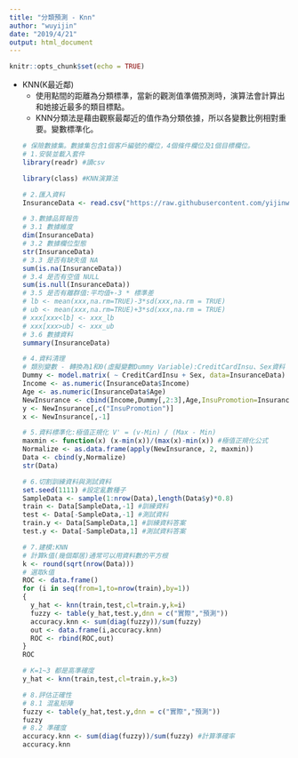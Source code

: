 ---
title: "分類預測 - Knn"
author: "wuyijin"
date: "2019/4/21"
output: html_document
---

```{r setup, include=FALSE}
knitr::opts_chunk$set(echo = TRUE)
```

*   KNN(K最近鄰)
    *   使用點間的距離為分類標準，當新的觀測值準備預測時，演算法會計算出和她接近最多的類目標點。
    *   KNN分類法是藉由觀察最鄰近的值作為分類依據，所以各變數比例相對重要。變數標準化。    
    ```{r warning=FALSE}
    # 保險數據集。數據集包含1個客戶編號的欄位，4個條件欄位及1個目標欄位。
    # 1.安裝並載入套件
    library(readr) #讀csv
    
    library(class) #KNN演算法
    
    # 2.匯入資料
    InsuranceData <- read.csv("https://raw.githubusercontent.com/yijinwu1/R/master/excel/InsuPromotion.csv")
    
    # 3.數據品質報告
    # 3.1 數據維度
    dim(InsuranceData)
    # 3.2 數據欄位型態
    str(InsuranceData)
    # 3.3 是否有缺失值 NA
    sum(is.na(InsuranceData))
    # 3.4 是否有空值 NULL
    sum(is.null(InsuranceData))
    # 3.5 是否有離群值:平均值+-3 * 標準差
    # lb <- mean(xxx,na.rm=TRUE)-3*sd(xxx,na.rm = TRUE)
    # ub <- mean(xxx,na.rm=TRUE)+3*sd(xxx,na.rm = TRUE)
    # xxx[xxx<lb] <- xxx_lb
    # xxx[xxx>ub] <- xxx_ub
    # 3.6 數據資料
    summary(InsuranceData)
    
    # 4.資料清理
    # 類別變數 - 轉換為1和0(虛擬變數Dummy Variable):CreditCardInsu、Sex資料
    Dummy <- model.matrix( ~ CreditCardInsu + Sex, data=InsuranceData)
    Income <- as.numeric(InsuranceData$Income)
    Age <- as.numeric(InsuranceData$Age)
    NewInsurance <- cbind(Income,Dummy[,2:3],Age,InsuPromotion=InsuranceData$InsuPromotion)
    y <- NewInsurance[,c("InsuPromotion")]
    x <- NewInsurance[,-1]
    
    # 5.資料標準化:極值正規化 V' = (v-Min) / (Max - Min)
    maxmin <- function(x) (x-min(x))/(max(x)-min(x)) #極值正規化公式
    Normalize <- as.data.frame(apply(NewInsurance, 2, maxmin))
    Data <- cbind(y,Normalize)
    str(Data)
    
    # 6.切割訓練資料與測試資料
    set.seed(1111) #設定亂數種子
    SampleData <- sample(1:nrow(Data),length(Data$y)*0.8)
    train <- Data[SampleData,-1] #訓練資料
    test <- Data[-SampleData,-1] #測試資料
    train.y <- Data[SampleData,1] #訓練資料答案
    test.y <- Data[-SampleData,1] #測試資料答案
    
    # 7.建模:KNN
    # 計算k值(幾個鄰居)通常可以用資料數的平方根
    k <- round(sqrt(nrow(Data)))
    # 選取k值
    ROC <- data.frame()
    for (i in seq(from=1,to=nrow(train),by=1))
    {
      y_hat <- knn(train,test,cl=train.y,k=i)
      fuzzy <- table(y_hat,test.y,dnn = c("實際","預測"))
      accuracy.knn <- sum(diag(fuzzy))/sum(fuzzy)
      out <- data.frame(i,accuracy.knn)
      ROC <- rbind(ROC,out)
    }
    ROC

    # K=1~3 都是高準確度
    y_hat <- knn(train,test,cl=train.y,k=3)
    
    # 8.評估正確性
    # 8.1 混亂矩陣
    fuzzy <- table(y_hat,test.y,dnn = c("實際","預測"))
    fuzzy
    # 8.2 準確度
    accuracy.knn <- sum(diag(fuzzy))/sum(fuzzy) #計算準確率
    accuracy.knn
    ```    